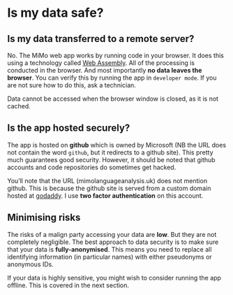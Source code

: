 
# Is my data safe?

## Is my data transferred to a remote server?

No. The MiMo web app works by running code in your browser. It does this using a technology called [Web Assembly](https://en.wikipedia.org/wiki/WebAssembly). All of the processing is conducted in the browser. And most importantly **no data leaves the browser**. You can verify this by running the app in `developer mode`. If you are not sure how to do this, ask a technician.

Data cannot be accessed when the browser window is closed, as it is not cached.

## Is the app hosted securely?

The app is hosted on **github** which is owned by Microsoft (NB the URL does not contain the word `github`, but it redirects to a github site). This pretty much guarantees good security. However, it should be noted that github accounts and code repositories do sometimes get hacked.

You'll note that the URL (mimolanguageanalysis.uk) does not mention github. This is because the github site is served from a custom domain hosted at [godaddy](https://www.godaddy.com). I use **two factor authentication** on this account.

## Minimising risks

The risks of a malign party accessing your data are **low**. But they are not completely negligible. The best approach to data security is to make sure that your data is **fully-anonymised**. This means you need to replace all identifying information (in particular names) with either pseudonyms or anonymous IDs.

If your data is highly sensitive, you might wish to consider running the app offline. This is covered in the next section.